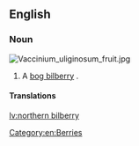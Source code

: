 ==English==
{{wikipedia|vaccinium uliginosum}}

===Noun===
[[File:Vaccinium_uliginosum_fruit.jpg|thumb|right]]
{{en-noun|northern bilberries}}

# A [[bog bilberry]] {{gloss|shrub and berry}}.

====Translations====
{{trans-see|shrub and berry|bog bilberry}}

[[Category:en:Berries]]

[[lv:northern bilberry]]